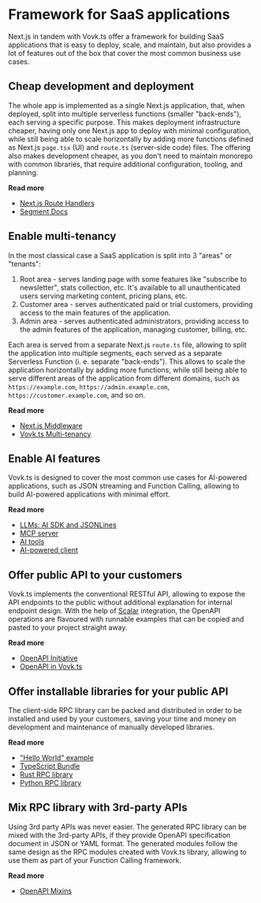 
# Framework for SaaS applications

Next.js in tandem with Vovk.ts offer a framework for building SaaS applications that is easy to deploy, scale, and maintain, but also provides a lot of features out of the box that cover the most common business use cases.

<Steps>

## Cheap development and deployment

The whole app is implemented as a single Next.js application, that, when deployed, split into multiple serverless functions (smaller "back-ends"), each serving a specific purpose. This makes deployment infrastructure cheaper, having only one Next.js app to deploy with minimal configuration, while still being able to scale horizontally by adding more functions defined as Next.js `page.tsx` (UI) and `route.ts` (server-side code) files. The offering also makes development cheaper, as you don't need to maintain monorepo with common libraries, that require additional configuration, tooling, and planning.

**Read more**

- [Next.js Route Handlers](https://nextjs.org/docs/app/api-reference/file-conventions/route)
- [Segment Docs](/segment)

## Enable multi-tenancy

In the most classical case a SaaS application is split into 3 "areas" or "tenants":

1. Root area - serves landing page with some features like "subscribe to newsletter", stats collection, etc. It's available to all unauthenticated users serving marketing content, pricing plans, etc.
2. Customer area - serves authenticated paid or trial customers, providing access to the main features of the application.
3. Admin area - serves authenticated administrators, providing access to the admin features of the application, managing customer, billing, etc.

Each area is served from a separate Next.js `route.ts` file, allowing to split the application into multiple segments, each served as a separate Serverless Function (i. e. separate "back-ends"). This allows to scale the application horizontally by adding more functions, while still being able to serve different areas of the application from different domains, such as `https://example.com`, `https://admin.example.com`, `https://customer.example.com`, and so on.

**Read more**

- [Next.js Middleware](https://nextjs.org/docs/app/api-reference/file-conventions/middleware)
- [Vovk.ts Multi-tenancy](/multitenant)

## Enable AI features

Vovk.ts is designed to cover the most common use cases for AI-powered applications, such as JSON streaming and Function Calling, allowing to build AI-powered applications with minimal effort.

**Read more**

- [LLMs: AI SDK and JSONLines](/llm)
- [MCP server](/mcp)
- [AI tools](/ai-tools)
- [AI-powered client](/ai-ui)

## Offer public API to your customers

Vovk.ts implements the conventional RESTful API, allowing to expose the API endpoints to the public without additional explanation for internal  endpoint design. With the help of [Scalar](https://scalar.com/) integration, the OpenAPI operations are flavoured with runnable examples that can be copied and pasted to your project straight away.

**Read more**

- [OpenAPI Initiative](https://www.openapis.org/)
- [OpenAPI in Vovk.ts](/openapi)

## Offer installable libraries for your public API

The client-side RPC library can be packed and distributed in order to be installed and used by your customers, saving your time and money on development and maintenance of manually developed libraries.

**Read more**

- ["Hello World" example](/hello-world)
- [TypeScript Bundle](/bundle)
- [Rust RPC library](/rust)
- [Python RPC library](/python)

## Mix RPC library with 3rd-party APIs

Using 3rd party APIs was never easier. The generated RPC library can be mixed with the 3rd-party APIs, if they provide OpenAPI specification document in JSON or YAML format. The generated modules follow the same design as the RPC modules created with Vovk.ts library, allowing to use them as part of your Function Calling framework.

**Read more**

- [OpenAPI Mixins](/openapi-mixins)
</Steps>
